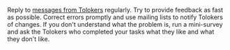 <Cut title="Low rating for “Communication with the requester”">

Reply to [messages from Tolokers](/docs-new/guide/messaging) regularly. Try to provide feedback as fast as possible. Correct errors promptly and use mailing lists to notify Tolokers of changes.
If you don't understand what the problem is, run a mini-survey and ask the Tolokers who completed your tasks what they like and what they don't like.

</Cut>